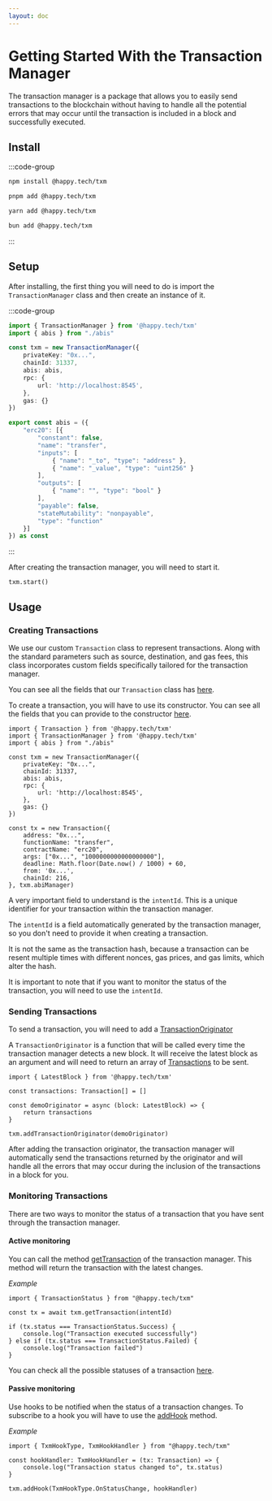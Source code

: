 ```yaml
---
layout: doc
---
```


# Getting Started With the Transaction Manager

The transaction manager is a package that allows you to easily send transactions to the blockchain without having to handle all the potential errors that may occur until the transaction is included in a block and successfully executed.

## Install 
:::code-group

```bash [npm]
npm install @happy.tech/txm
```

```bash [pnpm]
pnpm add @happy.tech/txm
```

```bash [yarn]
yarn add @happy.tech/txm
```

```bash [bun]
bun add @happy.tech/txm
```

:::

## Setup

After installing, the first thing you will need to do is import the `TransactionManager` class and then create an instance of it.

:::code-group

```ts twoslash [app.ts]
import { TransactionManager } from '@happy.tech/txm'
import { abis } from "./abis"

const txm = new TransactionManager({
    privateKey: "0x...",
    chainId: 31337,
    abis: abis,
    rpc: {
        url: 'http://localhost:8545',
    },
    gas: {}
})
```

```ts twoslash [abi.ts] filename="abis.ts"
export const abis = ({
    "erc20": [{
        "constant": false,
        "name": "transfer",
        "inputs": [
            { "name": "_to", "type": "address" },
            { "name": "_value", "type": "uint256" }
        ],
        "outputs": [
            { "name": "", "type": "bool" }
        ],
        "payable": false,
        "stateMutability": "nonpayable",
        "type": "function"
    }]
}) as const
```

:::

After creating the transaction manager, you will need to start it.

```tsx
txm.start()
```


## Usage

### Creating Transactions

We use our custom `Transaction` class to represent transactions. Along with the standard parameters such as source, destination, and gas fees, this class incorporates custom 
fields specifically tailored for the transaction manager. 

You can see all the fields that our `Transaction` class has [here](/txm/api/classes/Transaction#properties).

To create a transaction, you will have to use its constructor. You can see all the fields that you can provide to the constructor [here](/txm/api/type-aliases/TransactionConstructorConfig).


```tsx twoslash
import { Transaction } from '@happy.tech/txm'
import { TransactionManager } from '@happy.tech/txm'
import { abis } from "./abis"

const txm = new TransactionManager({
    privateKey: "0x...",
    chainId: 31337,
    abis: abis,
    rpc: {
        url: 'http://localhost:8545',
    },
    gas: {}
})

const tx = new Transaction({
    address: "0x...",
    functionName: "transfer",
    contractName: "erc20",
    args: ["0x...", "1000000000000000000"],
    deadline: Math.floor(Date.now() / 1000) + 60,
    from: '0x...',
    chainId: 216,
}, txm.abiManager)
```

A very important field to understand is the `intentId`. This is a unique identifier for your transaction within the transaction manager.

The `intentId` is a field automatically generated by the transaction manager, so you don't need to provide it when creating a transaction.

It is not the same as the transaction hash, because a transaction can be resent multiple times with different nonces, gas prices, and gas limits, which alter the hash.

It is important to note that if you want to monitor the status of the transaction, you will need to use the `intentId`.


### Sending Transactions

To send a transaction, you will need to add a [TransactionOriginator](/txm/api/type-aliases/TransactionOriginator) 

A `TransactionOriginator` is a function that will be called every time the transaction manager detects a new block.
It will receive the latest block as an argument and will need to return an array of [Transactions](/txm/api/classes/Transaction) to be sent.

```tsx
import { LatestBlock } from '@happy.tech/txm'

const transactions: Transaction[] = []

const demoOriginator = async (block: LatestBlock) => {
    return transactions
}

txm.addTransactionOriginator(demoOriginator)
```

After adding the transaction originator, the transaction manager will automatically send the transactions returned by the originator and will handle all the errors that may occur during the inclusion of the transactions in a block for you.

### Monitoring Transactions

There are two ways to monitor the status of a transaction that you have sent through the transaction manager.

#### Active monitoring

You can call the method [getTransaction](/txm/api/classes/TransactionManager#gettransaction) of the transaction manager. This method will return the transaction with the latest changes.

*Example*

```tsx
import { TransactionStatus } from "@happy.tech/txm"

const tx = await txm.getTransaction(intentId)

if (tx.status === TransactionStatus.Success) {
    console.log("Transaction executed successfully")
} else if (tx.status === TransactionStatus.Failed) {
    console.log("Transaction failed")
}
```

You can check all the possible statuses of a transaction [here](/txm/api/enumerations/TransactionStatus).

#### Passive monitoring

Use hooks to be notified when the status of a transaction changes. To subscribe to a hook you will have to use the [addHook](/txm/api/classes/TransactionManager#addhook) method.

*Example*

```tsx
import { TxmHookType, TxmHookHandler } from "@happy.tech/txm"

const hookHandler: TxmHookHandler = (tx: Transaction) => {
    console.log("Transaction status changed to", tx.status)
}

txm.addHook(TxmHookType.OnStatusChange, hookHandler)
```
